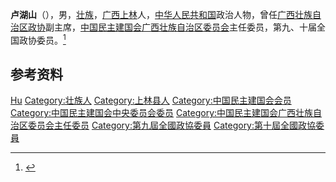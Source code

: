 '''卢湖山'''（{{bd|1937年|}}），男，[[壮族|壮族]]，[[广西|广西]][[上林县|上林]]人，[[中华人民共和国|中华人民共和国]]政治人物，曾任[[广西壮族自治区政协|广西壮族自治区政协]]副主席，[[中国民主建国会广西壮族自治区委员会|中国民主建国会广西壮族自治区委员会]]主任委员，第九、十届全国政协委员。<ref>{{Cite book|title=中华人民共和国职官志|author=何虎生, 李耀东, 向常福主编|publisher=中国社会出版社|year=2003|isbn=9787800883934|location=北京|pages=}}</ref>

== 参考资料 ==
{{reflist}}

{{中国人物小作品}}

{{Authority control}}
{{DEFAULTSORT:Lu卢}}
[[Category:卢姓|Hu]]
[[Category:壮族人|Category:壮族人]]
[[Category:上林县人|Category:上林县人]]
[[Category:中国民主建国会会员|Category:中国民主建国会会员]]
[[Category:中国民主建国会中央委员会委员|Category:中国民主建国会中央委员会委员]]
[[Category:中国民主建国会广西壮族自治区委员会主任委员|Category:中国民主建国会广西壮族自治区委员会主任委员]]
[[Category:第九屆全國政協委員|Category:第九屆全國政協委員]]
[[Category:第十屆全國政協委員|Category:第十屆全國政協委員]]